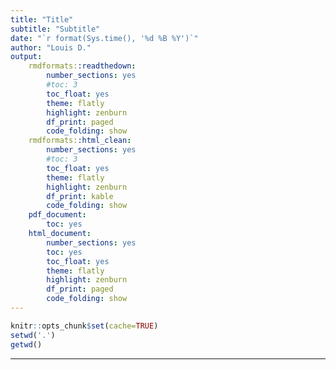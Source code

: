 ```yaml
---
title: "Title"
subtitle: "Subtitle"
date: "`r format(Sys.time(), '%d %B %Y')`"
author: "Louis D."
output:
    rmdformats::readthedown:
        number_sections: yes
        #toc: 3
        toc_float: yes
        theme: flatly
        highlight: zenburn
        df_print: paged
        code_folding: show
    rmdformats::html_clean:
        number_sections: yes
        #toc: 3
        toc_float: yes
        theme: flatly
        highlight: zenburn
        df_print: kable
        code_folding: show
    pdf_document:
        toc: yes
    html_document:
        number_sections: yes
        toc: yes
        toc_float: yes
        theme: flatly
        highlight: zenburn
        df_print: paged
        code_folding: show
---
```


```r
knitr::opts_chunk$set(cache=TRUE)
setwd('.')
getwd()
```

-----------------------------------------------------

